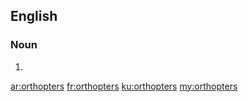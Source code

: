 ==English==

===Noun===
{{head|en|plural}}

# {{plural of|orthopter|lang=en}}

[[ar:orthopters]]
[[fr:orthopters]]
[[ku:orthopters]]
[[my:orthopters]]